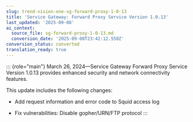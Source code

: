```yaml
---
slug: trend-vision-one-sg-forward-proxy-1-0-13
title: 'Service Gateway: Forward Proxy Service Version 1.0.13'
last_updated: '2025-09-08'
ai_context:
  source_file: sg-forward-proxy-1-0-13.md
  conversion_date: '2025-09-08T23:42:12.550Z'
conversion_status: converted
translation_ready: true
---
```


::: {role="main"}
March 26, 2024—Service Gateway Forward Proxy Service Version 1.0.13 provides enhanced security and network connectivity features.

This update includes the following changes:

- Add request information and error code to Squid access log

- Fix vulnerabilities: Disable gopher/URN/FTP protocol
:::
